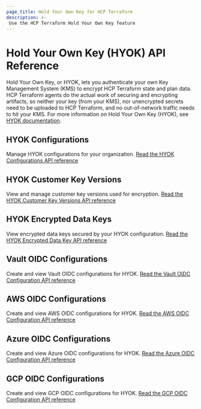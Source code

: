 ```yaml
---
page_title: Hold Your Own Key for HCP Terraform
description: >-
 Use the HCP Terraform Hold Your Own Key feature
---
```


# Hold Your Own Key (HYOK) API Reference
Hold Your Own Key, or HYOK, lets you authenticate your own Key Management System (KMS) to encrypt HCP Terraform state and plan data. HCP Terraform agents do the actual work of securing and encrypting artifacts, so neither your key (from your KMS), nor unencrypted secrets need to be uploaded to HCP Terraform, and no out-of-network traffic needs to hit your KMS.
For more information on Hold Your Own Key (HYOK), see [HYOK documentation](/terraform/cloud-docs/hold-your-own-key/index).

## HYOK Configurations
Manage HYOK configurations for your organization.
[Read the HYOK Configurations API reference](/terraform/cloud-docs/api-docs/hyok-configurations)

## HYOK Customer Key Versions
View and manage customer key versions used for encryption.
[Read the HYOK Customer Key Versions API reference](/terraform/cloud-docs/api-docs/hyok-customer-key-versions)

## HYOK Encrypted Data Keys
View encrypted data keys secured by your HYOK configuration.
[Read the HYOK Encrypted Data Key API reference](/terraform/cloud-docs/api-docs/hyok-encrypted-data-keys)

## Vault OIDC Configurations
Create and view Vault OIDC configurations for HYOK.
[Read the Vault OIDC Configuration API reference](/terraform/cloud-docs/api-docs/vault-oidc-configurations)

## AWS OIDC Configurations
Create and view AWS OIDC configurations for HYOK.
[Read the AWS OIDC Configuration API reference](/terraform/cloud-docs/api-docs/aws-oidc-configurations)

## Azure OIDC Configurations
Create and view Azure OIDC configurations for HYOK.
[Read the Azure OIDC Configuration API reference](/terraform/cloud-docs/api-docs/azure-oidc-configurations)

## GCP OIDC Configurations
Create and view GCP OIDC configurations for HYOK.
[Read the GCP OIDC Configuration API reference](/terraform/cloud-docs/api-docs/gcp-oidc-configurations)

